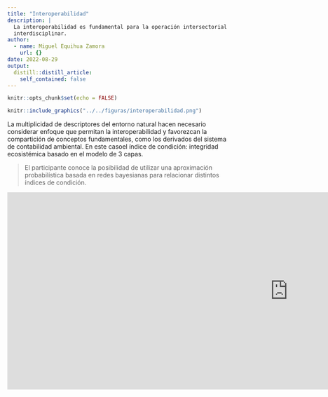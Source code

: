 ```yaml
---
title: "Interoperabilidad"
description: |
  La interoperabilidad es fundamental para la operación intersectorial e incluso
  interdisciplinar.
author:
  - name: Miguel Equihua Zamora
    url: {}
date: 2022-08-29
output:
  distill::distill_article:
    self_contained: false
---
```




```r
knitr::opts_chunk$set(echo = FALSE)
```

```r

knitr::include_graphics("../../figuras/interoperabilidad.png")
```


La multiplicidad de descriptores del entorno natural hacen necesario considerar enfoque que permitan la interoperabilidad y favorezcan la compartición de conceptos fundamentales, como los derivados del sistema de contabilidad ambiental. En este casoel índice de condición: integridad ecosistémica basado en el modelo de 3 capas.

> El participante conoce la posibilidad de utilizar una aproximación probabilística basada en redes bayesianas para relacionar distintos índices de condición.
  
  <iframe src="https://docs.google.com/presentation/d/e/2PACX-1vSACZYGN6q7tjcxJYo_74T4W1li2MpW0qY2qiWdfHFSbBnx11lkv8OYE8dcQl8Mog/embed?start=false&loop=false&delayms=3000" frameborder="0" width="1280" height="450" allowfullscreen="true" mozallowfullscreen="true" webkitallowfullscreen="true"></iframe>
